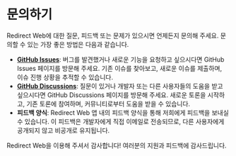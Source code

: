 # 문의하기

Redirect Web에 대한 질문, 피드백 또는 문제가 있으시면 언제든지 문의해 주세요. 문의할 수 있는 가장 좋은 방법은 다음과 같습니다.

- **[GitHub Issues](https://github.com/mshibanami/RedirectWeb/issues)**: 버그를 발견했거나 새로운 기능을 요청하고 싶으시다면 GitHub Issues 페이지를 방문해 주세요. 기존 이슈를 찾아보고, 새로운 이슈를 제출하며, 이슈 진행 상황을 추적할 수 있습니다.
- **[GitHub Discussions](https://github.com/mshibanami/RedirectWeb/discussions)**: 질문이 있거나 개발자 또는 다른 사용자들의 도움을 받고 싶으시다면 GitHub Discussions 페이지를 방문해 주세요. 새로운 토론을 시작하고, 기존 토론에 참여하며, 커뮤니티로부터 도움을 받을 수 있습니다.
- **피드백 양식**: Redirect Web 앱 내의 피드백 양식을 통해 저희에게 피드백을 보내실 수 있습니다. 이 피드백은 개발자에게 직접 이메일로 전송되므로, 다른 사용자에게 공개되지 않고 비공개로 유지됩니다.

Redirect Web을 이용해 주셔서 감사합니다! 여러분의 지원과 피드백에 감사드립니다.